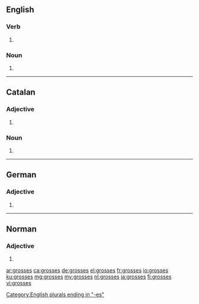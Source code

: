 ==English==

===Verb===
{{head|en|verb form}}

# {{en-third-person singular of|gross}}

===Noun===
{{head|en|plural}}

# {{plural of|gross|lang=en}}

[[Category:English plurals ending in "-es"]]

----

==Catalan==

===Adjective===
{{ca-adj-form}}

# {{feminine plural of|gros|lang=ca}}

===Noun===
{{ca-noun-form}}

# {{plural of|grossa|lang=ca}}

----

==German==

===Adjective===
{{head|de|adjective form}}

# {{de-inflected form of|gross}}

----

==Norman==

===Adjective===
{{nrf-adj-form}}

# {{feminine plural of|gros|lang=nrf}}

[[ar:grosses]]
[[ca:grosses]]
[[de:grosses]]
[[el:grosses]]
[[fr:grosses]]
[[io:grosses]]
[[ku:grosses]]
[[mg:grosses]]
[[my:grosses]]
[[nl:grosses]]
[[ja:grosses]]
[[fi:grosses]]
[[vi:grosses]]